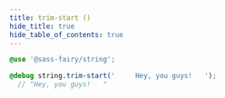 ```yaml
---
title: trim-start ()
hide_title: true
hide_table_of_contents: true
---
```


<DocPage fieldName="trim-start" fieldType="function" spec={Spec} />

```scss
@use '@sass-fairy/string';

@debug string.trim-start('     Hey, you guys!   ');
  // "Hey, you guys!   "
```
